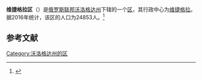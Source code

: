 {{Infobox Settlement
| official_name = 维捷格拉区
| native_name = Вытегорский район
| image_flag =  Flag of Vytegorsky rayon (Vologda oblast).png
| image_shield =  Coat of Arms of Vytegorsky rayon (Vologda oblast).png
| image_map =  Location of Vytegorsky District (Vologda Oblast).svg
| settlement_type = [[区_(苏联)|区]]
| subdivision_type = [[国家|国家]]
| subdivision_type1 = [[州_(俄罗斯)|州]]
| subdivision_name = {{RUS}}
| subdivision_name1 = [[沃洛格达州|沃洛格达州]]
| seat_type = 行政中心
| seat = [[维捷格拉|维捷格拉]]
| population_as_of=2016
| population_footnotes = <ref name=stat />
| population_total = 24853
| timezone = [[莫斯科时间|MSK]]
| utc_offset = +3
}}
'''维捷格拉区'''（{{lang-ru|Вытегорский район}}）是[[俄罗斯联邦|俄罗斯联邦]][[沃洛格达州|沃洛格达州]]下辖的一个[[区_(苏联)|区]]，其行政中心为[[维捷格拉|维捷格拉]]。据2016年统计，该区的人口为24853人。<ref name=stat>{{cite web | url = http://www.gks.ru/free_doc/doc_2016/bul_dr/mun_obr2016.rar | title = Численность населения Российской Федерации по муниципальным образованиям на 1 января 2016 года | language = ru | accessdate = 2016-12-21 | archive-date = 2019-05-13 | archive-url = https://web.archive.org/web/20190513150350/http://www.gks.ru/free_doc/doc_2016/bul_dr/mun_obr2016.rar | dead-url = no }}</ref>

== 参考文献 ==
{{reflist}}

{{Russia-stub}}

[[Category:沃洛格达州的区|Category:沃洛格达州的区]]